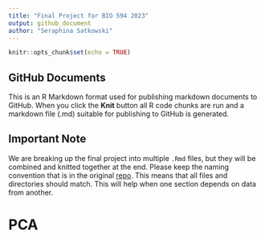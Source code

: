 ```yaml
---
title: "Final Project for BIO 594 2023"
output: github_document
author: "Seraphina Satkowski"
---
```


```r
knitr::opts_chunk$set(echo = TRUE)
```

## GitHub Documents

This is an R Markdown format used for publishing markdown documents to GitHub. When you click the **Knit** button all R code chunks are run and a markdown file (.md) suitable for publishing to GitHub is generated.

## Important Note
We are breaking up the final project into multiple `.Rmd` files, but they will be combined and knitted together at the end.  Please keep the naming convention that is in the original [repo](https://github.com/pdimens/2022-Tatlanticus_popgen).
This means that all files and directories should match.  This will help when one section depends on data from another.

# PCA

